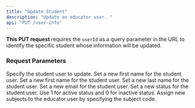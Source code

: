 ```yaml
---
title: "Update Student"
description: "Update an educator user. "
api: "PUT /user-info"
---
```


**This PUT request** requires the `userId` as a query parameter in the URL to identify the specific student whose information will be updated.

### Request Parameters

<ParamField query="userId" type="string">
  Specify the student user to update.
</ParamField>

<ParamField body="firstName" type="string">
  Set a new first name for the student user.
</ParamField>

<ParamField body="firstName" type="string">
  Set a new first name for the student user.
</ParamField>

<ParamField body="lastName" type="string">
  Set a new last name for the student user.
</ParamField>

<ParamField body="email" type="string">
  Set a new email for the student user.
</ParamField>

<ParamField body="status" type="number" placeholder="e.g. 1">
  Set a new status for the student user. Use 1 for active status and 0 for inactive status.
</ParamField>

<ParamField body="userSubjects" type="string[]">
  Assign new subjects to the educator user by specifying the subject code.
</ParamField>